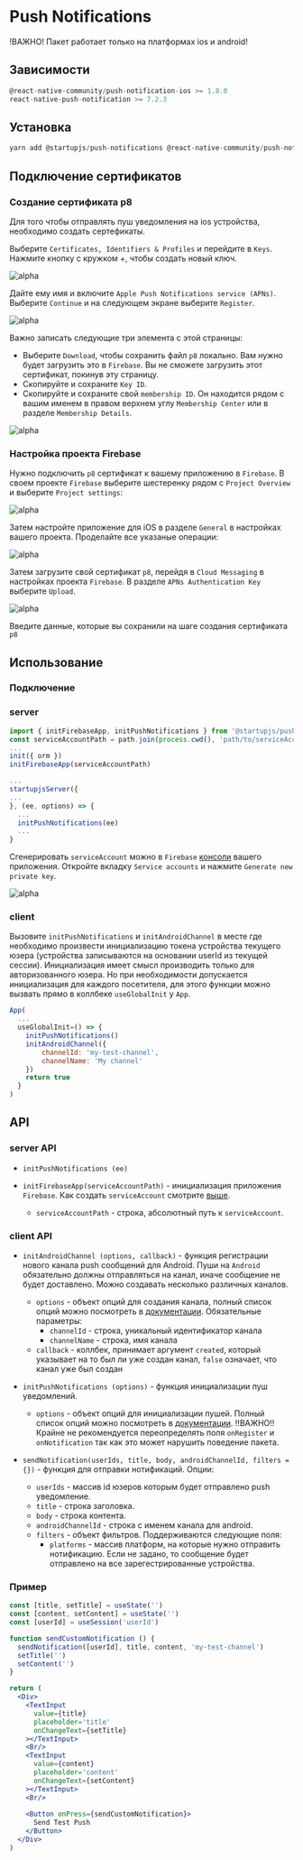 
# Push Notifications

!ВАЖНО! Пакет работает только на платформах ios и android!

## Зависимости

```js
@react-native-community/push-notification-ios >= 1.8.0
react-native-push-notification >= 7.2.3
```

## Установка

```js
yarn add @startupjs/push-notifications @react-native-community/push-notification-ios react-native-push-notification
```


## Подключение сертификатов

### Создание сертификата p8

Для того чтобы отправлять пуш уведомления на ios устройства, необходимо создать сертефикаты.

Выберите `Certificates, Identifiers & Profiles` и перейдите в `Keys`. Нажмите кнопку с кружком +, чтобы создать новый ключ.

![alpha](/img/pushs_2.png "Certificates, Identifiers & Profiles")

Дайте ему имя и включите `Apple Push Notifications service (APNs)`. Выберите `Continue` и на следующем экране выберите `Register`.

![alpha](/img/pushs_3.png "Apple Push Notifications service (APNs)")

Важно записать следующие три элемента с этой страницы:

- Выберите `Download`, чтобы сохранить файл `p8` локально. Вам нужно будет загрузить это в `Firebase`. Вы не сможете загрузить этот сертификат, покинув эту страницу.
- Скопируйте и сохраните `Key ID`.
- Скопируйте и сохраните свой `membership ID`. Он находится рядом с вашим именем в правом верхнем углу `Membership Center` или в разделе `Membership Details`.

![alpha](/img/pushs_4.png "Apple Push Notifications service (APNs)")

### Настройка проекта Firebase

Нужно подключить `p8` сертификат к вашему приложению в `Firebase`. В своем проекте `Firebase` выберите шестеренку рядом с `Project Overview` и выберите `Project settings`:

![alpha](/img/pushs_5.png "Apple Push Notifications service (APNs)")

Затем настройте приложение для iOS в разделе `General` в настройках вашего проекта. Проделайте все указаные операции:

![alpha](/img/pushs_6.png "Apple Push Notifications service (APNs)")

Затем загрузите свой сертификат `p8`, перейдя в `Cloud Messaging` в настройках проекта `Firebase`. В разделе `APNs Authentication Key` выберите `Upload`.

![alpha](/img/pushs_7.png "Apple Push Notifications service (APNs)")

Введите данные, которые вы сохранили на шаге создания сертификата `p8`

## Использование

### Подключение

### server

```js
import { initFirebaseApp, initPushNotifications } from '@startupjs/push-notifications/server'
const serviceAccountPath = path.join(process.cwd(), 'path/to/serviceAccountKey.json')
...
init({ orm })
initFirebaseApp(serviceAccountPath)

...
startupjsServer({
...
}, (ee, options) => {
  ...
  initPushNotifications(ee)
  ...
}

```
Сгенерировать `serviceAccount` можно в `Firebase` [консоли](https://console.firebase.google.com/project/) вашего приложения. Откройте вкладку `Service accounts` и нажмите `Generate new private key`.

![alpha](/img/pushs_1.png "firebase admin")

### client

Вызовите `initPushNotifications` и `initAndroidChannel` в месте где необходимо произвести инициализацию токена устройства текущего юзера (устройства записываются на основании userId из текущей сессии). Инициализация имеет смысл производить только для авторизованного юзера. Но при необходимости допускается инициализация для каждого посетителя, для этого функции можно вызвать прямо в коллбеке `useGlobalInit` у `App`.

```js
App(
  ...
  useGlobalInit=() => {
    initPushNotifications()
    initAndroidChannel({
        channelId: 'my-test-channel',
        channelName: 'My channel'
    })
    return true
  }
)
```

## API

### server API

- `initPushNotifications (ee)`

- `initFirebaseApp(serviceAccountPath)` - инициализация приложения `Firebase`. Как создать `serviceAccount` смотрите [выше](/docs/libraries/push-notofications#server).
  - `serviceAccountPath` - строка, абсолютный путь к `serviceAccount`.

### client API

- `initAndroidChannel (options, callback)` - функция регистрации нового канала push сообщений для Android. Пуши на `Android` обязательно должны отправляться на канал, иначе сообщение не будет доставлено. Можно создавать несколько различных каналов.
  - `options` - объект опций для создания канала, полный список опций можно посмотреть в [документации](https://github.com/zo0r/react-native-push-notification#channel-management-android). Обязательные параметры:
    - `channelId` - строка, уникальный идентификатор канала
    - `channelName` - строка, имя канала
  - `callback` - коллбек, принимает аргумент `created`, который указывает на то был ли уже создан канал, `false` означает, что канал уже был создан

- `initPushNotifications (options)` - функция инициализации пуш уведомлений.
  - `options` - объект опций для инициализации пушей. Полный список опций можно посмотреть в [документации](https://github.com/zo0r/react-native-push-notification#usage). !!ВАЖНО!! Крайне не рекомендуется переопределять поля `onRegister` и `onNotification` так как это может нарушить поведение пакета.

- `sendNotification(userIds, title, body, androidChannelId, filters = {})` - функция для отправки нотификаций. Опции:
  - `userIds` - массив id юзеров которым будет отправлено push уведомление. 
  - `title` - строка заголовка.
  - `body` - строка контента.
  - `androidChannelId` - строка с именем канала для android.
  - `filters` - объект фильтров. Поддерживаются следующие поля:
    - `platforms` - массив платформ, на которые нужно отправить нотификацию. Если не задано, то сообщение будет отправлено на все зарегестрированные устройства.


### Пример

```jsx example
const [title, setTitle] = useState('')
const [content, setContent] = useState('')
const [userId] = useSession('userId')

function sendCustomNotification () {
  sendNotification([userId], title, content, 'my-test-channel')
  setTitle('')
  setContent('')
}

return (
  <Div>
    <TextInput
      value={title}
      placeholder='title'
      onChangeText={setTitle}
    ></TextInput>
    <Br/>
    <TextInput
      value={content}
      placeholder='content'
      onChangeText={setContent}
    ></TextInput>
    <Br/>
    
    <Button onPress={sendCustomNotification}>
      Send Test Push
    </Button>
  </Div>
)
```
